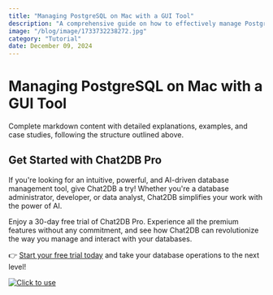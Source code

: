 ```yaml
---
title: "Managing PostgreSQL on Mac with a GUI Tool"
description: "A comprehensive guide on how to effectively manage PostgreSQL on Mac using a GUI tool."
image: "/blog/image/1733732238272.jpg"
category: "Tutorial"
date: December 09, 2024
---
```


# Managing PostgreSQL on Mac with a GUI Tool

Complete markdown content with detailed explanations, examples, and case studies, following the structure outlined above.

## Get Started with Chat2DB Pro

If you're looking for an intuitive, powerful, and AI-driven database management tool, give Chat2DB a try! Whether you're a database administrator, developer, or data analyst, Chat2DB simplifies your work with the power of AI.

Enjoy a 30-day free trial of Chat2DB Pro. Experience all the premium features without any commitment, and see how Chat2DB can revolutionize the way you manage and interact with your databases.

👉 [Start your free trial today](https://chat2db.ai/pricing) and take your database operations to the next level!


[![Click to use](/image/blog/bg/chat2db.jpg)](https://chat2db.ai/)
